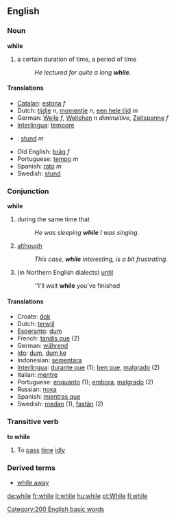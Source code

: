 ==English==

{{rank|people|still|just|143|while|again|also|away}}

=== Noun ===
'''while'''

# a certain duration of time, a period of time
#:''He lectured for quite a long '''while'''''.

==== Translations ====
*[[Catalan]]: [[estona]] ''f''
*Dutch: [[tijdje]] ''n'', [[momentje]] ''n'', [[een hele tijd]] ''m''
*German: [[Weile]] ''f'', [[Weilchen]] ''n'' ''diminuitive'', [[Zeitspanne]] ''f''
*[[Interlingua]]: [[tempore]]
* {{no}}: [[stund]] ''m''
*Old English: [[þrag|þrāg]] ''f''
*Portuguese: [[tempo]] ''m''
*Spanish: [[rato]] ''m''
*Swedish: [[stund]]

=== Conjunction ===
'''while'''

# during the same time that
#: ''He was sleeping '''while''' I was singing.''
# [[although]]
#: ''This case, '''while''' interesting, is a bit frustrating.''
# (in Northern English dialects) [[until]]
#: ''I'll wait '''while''' you've finished

==== Translations ====
* Croate: [[dok]]
* Dutch: [[terwijl]]
* [[Esperanto]]: [[dum]]
* French: [[tandis que]]  (2)
* German: [[während]]
* [[Ido]]: [[dum]], [[dum ke]]
* Indonesian: [[sementara]] 
* [[Interlingua]]: [[durante que]] (1); [[ben que]], [[malgrado]] (2)
* Italian: [[mentre]] 
* Portuguese: [[enquanto]] (1); [[embora]], [[malgrado]] (2)
* Russian: [[пока]]
* Spanish: [[mientras que]]
* Swedish: [[medan]] (1), [[fastän]] (2)

===Transitive verb===
'''to while'''
#To [[pass]] [[time]] [[idly]]

===Derived terms===
*[[while away]]

[[Category:200 English basic words]]

[[de:while]]
[[fr:while]]
[[it:while]]
[[hu:while]]
[[pt:While]]
[[fi:while]]